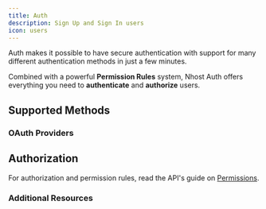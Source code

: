```yaml
---
title: Auth
description: Sign Up and Sign In users
icon: users
---
```


Auth makes it possible to have secure authentication with support for many different authentication methods in just a few minutes.

Combined with a powerful **Permission Rules** system, Nhost Auth offers everything you need to **authenticate** and **authorize** users.

## Supported Methods

<CardGroup cols={4}>
  <Card title="Email and Password" icon="square-1" href="../guides/auth/sign-in-email-password">
  </Card>
  <Card title="Magic Link" icon="square-2" href="../guides/auth/sign-in-magic-link">
  </Card>
  <Card title="Phone Number (SMS)" icon="square-3" href="../guides/auth/sign-in-phone-number">
  </Card>
  <Card title="Security Keys (WebAuthn)" icon="square-4" href="../guides/auth/sign-in-webauthn">
  </Card>
  <Card title="Elevated Permissions" icon="square-5" href="../guides/auth/elevated-permissions">
  </Card>
</CardGroup>

### OAuth Providers

<CardGroup cols={4}>
  <Card title="Apple" icon="square-1" href="../guides/auth/social/sign-in-apple">
  </Card>
  <Card title="Discord" icon="square-2" href="../guides/auth/social/sign-in-discord">
  </Card>
  <Card title="Facebook" icon="square-3" href="../guides/auth/social/sign-in-facebook">
  </Card>
  <Card title="GitHub" icon="square-4" href="../guides/auth/social/sign-in-github">
  </Card>
  <Card title="Google" icon="square-5" href="../guides/auth/social/sign-in-google">
  </Card>
  <Card title="Linkedin" icon="square-6" href="../guides/auth/social/sign-in-linkedin">
  </Card>
  <Card title="Spotify" icon="square-7" href="../guides/auth/social/sign-in-spotify">
  </Card>
  <Card title="Twitch" icon="square-8" href="../guides/auth/social/sign-in-twitch">
  </Card>
  <Card title="WorkOS" icon="square-9" href="../guides/auth/social/sign-in-workos">
  </Card>
</CardGroup>

## Authorization

For authorization and permission rules, read the API's guide on [Permissions](/guides/api/permissions).

### Additional Resources

<CardGroup cols={2}>
  <Card title="Auth API Reference" href="/reference/auth/sign-up-email-and-password">
  </Card>

  <Card title="Auth SDK Reference" href="/reference/javascript/auth/hasura-auth-client">
  </Card>
</CardGroup>

